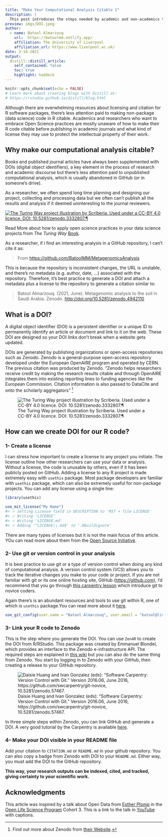 ```yaml
---
title: "Make Your Computational Analysis Citable 1"
description: |
  This post introduces the steps needed by academic and non-academics to make their computational analysis citable.
preview: imgs/DOI.jpeg
author:
  - name: Batool Almarzouq 
    url:  https://batoolmm.netlify.app/
    affiliation: The University of Liverpool
    affiliation_url: https://www.liverpool.ac.uk/
date: 3-18-2021
output:
  distill::distill_article:
    self_contained: false
    toc: true
    highlight: haddock
---
```


```r
knitr::opts_chunk$set(echo = FALSE)
# Learn more about creating blogs with Distill at:
# https://rstudio.github.io/distill/blog.html
```

Although there are overwhelming resources about licensing and citation for R software packages, there's less attention paid to making non-package (data science) code in R citable. Academics and researchers who want to embrace Open Science practices are mostly unaware of how to make their R code citable before publishing in academic journals and what kind of license they may use to protect the intellectual property of their work.

## Why make our computational analysis citable?

Books and published journal articles have always been supplemented with DOIs (digital object identifiers), a key element in the process of research and academic discourse but there's less attention paid to unpublished computational analysis, which is usually abandoned in GitHub (or in someone's drive).

As a researcher, we often spend long time planning and designing our project, collecting and processing data but we often can't publish all the results and analysis if it deemed uninteresting to the journal reviewers.

[![The Turing Way project illustration by Scriberia. Used under a CC-BY 4.0 licence. DOI: 10.5281/zenodo.3332807.¶](imgs/data-cycle.jpeg)](10.5281/zenodo.3332807)

<aside>

Read More about how to apply open science practices in your data science projects from *The Turing Way* [Book](https://the-turing-way.netlify.app/).

</aside>

As a researcher, if i find an interesting analysis in a GitHub repository, I can't cite it as:

> From <https://github.com/BatoolMM/MetagenomicsAnalysis>

This is because the repository is inconsistent changes, the URL is unstable, and there's no metadata (e.g. author, date, ...) associated with the repository. Therefore, it's best practice to generate a DOI and attach a metadata plus a license to the repository to generate a citation similar to:

> Batool Almarzouq. (2021, June). Metagenomic analysis to the soil in Saudi Arabia. Zenodo. <http://doi.org/10.5281/zenodo.4942110>

## What is a DOI?

A digital object identifier (DOI) is a persistent identifier or a unique ID to permanently identify an article or document and link to it on the web. These DOI are designed so your DOI links don't break when a website gets updated.

DOIs are generated by publishing organizations or open-access repositories such as Zenodo. Zenodo is a general-purpose open-access repository developed under the European OpenAIRE program and operated by CERN. The previous citation was produced by Zenodo. "Zenodo helps researchers receive credit by making the research results citable and through OpenAIRE integrates them into existing reporting lines to funding agencies like the European Commission. Citation information is also passed to DataCite and onto the scholarly aggregators" [^1]

[^1]: Find out more about Zenodo from [their Website](https://about.zenodo.org/).

![The Turing Way project illustration by Scriberia. Used under a CC-BY 4.0 licence. DOI: 10.5281/zenodo.3332807.¶](imgs/DOI.jpeg)

## How can we create DOI for our R code?

### 1- Create a license

I can stress how important to create a license to any project you initiate. The license outline how other researchers can use your data or analysis. Without a license, the code is unusable by others, even if it has been publicly posted on GitHub. Adding a license to any R project is made extremely easy with `usethis` package. Most package developers are familiar with `usethis` package, which can also be extremely useful for non-package projects. You can add any license using a single line:

```r
library(usethis)
```

```r
use_mit_license("My Name")
#> ✓ Setting License field in DESCRIPTION to 'MIT + file LICENSE'
#> ✓ Writing 'LICENSE'
#> ✓ Writing 'LICENSE.md'
#> ✓ Adding '^LICENSE\\.md$' to '.Rbuildignore'
```

There are many types of licenses but it is not the main focus of this article. YOu can read more about them from the [Open Source Initiative](https://opensource.org/licenses/category).

### 2- Use git or version control in your analysis

It is best practice to use git or a type of version control when doing any kind of computational analysis. A version control system (VCS) allows you to track the iterative changes you make to your code or project. If you are not familiar with git or its one online hosting site, GitHub (<https://github.com>), I'd recommend that you go through [this carpentry lesson](https://swcarpentry.github.io/git-novice/) which introduce git to novice coders.

Again there's is an abundant resources and tools to use git within R, one of which is `usethis` package.You can read more about it [here](https://usethis.r-lib.org/articles/articles/usethis-setup.html).

```r
use_git_config(user.name = "Batool Almarzouq", user.email = "batool@liverpool.ac.uk")
```

### 3- Link your R code to Zenodo

This is the step where you generate the DOI. You can use `Zen4R` to create the DOI from R/RStudio. This package was created by Emmanuel Blondel, which provides an interface to the Zenodo e-infrastructure API. The required steps are explained in [this wiki](https://github.com/eblondel/zen4R/wiki) but you can also do the same thing from Zenodo. You start by logging in to Zenodo with your GitHub, then creating a release to your GitHub repository.

![Daisie Huang and Ivan Gonzalez (eds): "Software Carpentry: Version Control with Git." Version 2016.06, June 2016, https://github.com/swcarpentry/git-novice, 10.5281/zenodo.57467.](imgs/Github_CaltechDATA.png)

In three simple steps within Zenodo, you can link GitHub and generate a DOI. A very good tutorial by the Carpentry is available [here](https://caltechlibrary.github.io/git-desktop/09-preservation/).

### 4- Make your DOI visible in your README file

Add your citation to `CITATION.md` or `README.md` in your github repository. You can also copy a badge from Zenodo with DOI to your `README.md`. Either way, you must add the DOI to the GitHub repository.

**This way, your research outputs can be indexed, cited, and tracked, giving certainty to your scientific work.**

## Acknowledgments {.appendix}

This article was inspired by a talk about Open Data from [Esther Plomp](https://orcid.org/0000-0003-3625-1357) in the [Open Life Science Program](https://openlifesci.org/) Cohort 3. This is a link to the talk in [YouTube](https://www.youtube.com/watch?v=qjsLA1jhK6c&list=PL1CvC6Ez54KDvJbbdLn5rPvf1kInifEh9&index=9) with captions.
